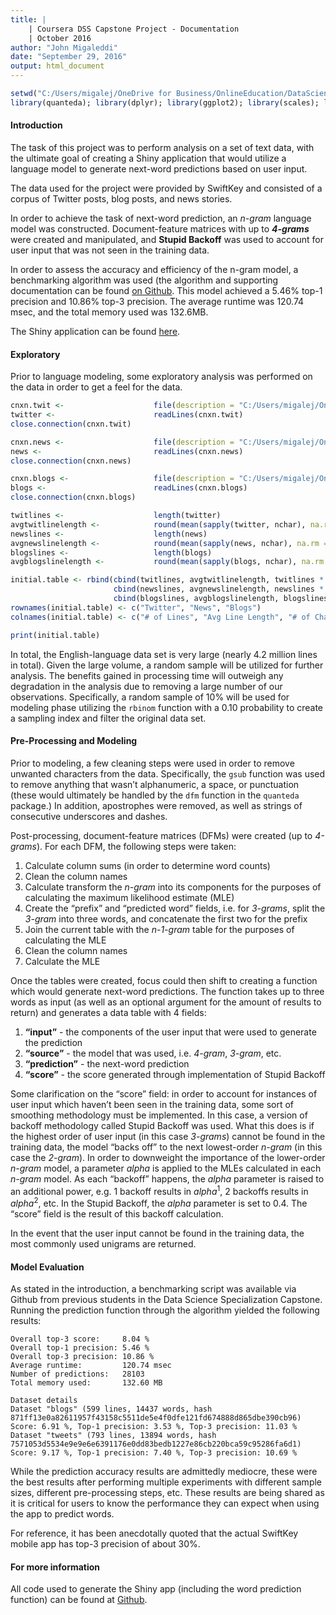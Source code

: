 ```yaml
---
title: |
    | Coursera DSS Capstone Project - Documentation
    | October 2016
author: "John Migaleddi"
date: "September 29, 2016"
output: html_document
---
```


```r
setwd("C:/Users/migalej/OneDrive for Business/OnlineEducation/DataScienceSpecialization/10-Capstone/courseprojects")
library(quanteda); library(dplyr); library(ggplot2); library(scales); library(cowplot)
```
 
#### Introduction
The task of this project was to perform analysis on a set of text data, with the ultimate goal of creating a Shiny application that would utilize a language model to generate next-word predictions based on user input.     

The data used for the project were provided by SwiftKey and consisted of a corpus of Twitter posts, blog posts, and news stories.   

In order to achieve the task of next-word prediction, an *n-gram* language model was constructed. Document-feature matrices with up to _**4-grams**_ were created and manipulated, and **Stupid Backoff** was used to account for user input that was not seen in the training data.   

In order to assess the accuracy and efficiency of the n-gram model, a benchmarking algorithm was used (the algorithm and supporting documentation can be found [on Github](https://github.com/hfoffani/dsci-benchmark). This model achieved a 5.46% top-1 precision and 10.86% top-3 precision. The average runtime was 120.74 msec, and the total memory used was 132.6MB.   

The Shiny application can be found [here](www.google.com).     
     
     
#### Exploratory
Prior to language modeling, some exploratory analysis was performed on the data in order to get a feel for the data.

```r
cnxn.twit <-                    file(description = "C:/Users/migalej/OneDrive for Business/OnlineEducation/DataScienceSpecialization/10-Capstone/courseprojects/data/final/en_US/en_US.twitter.txt", open = "r")
twitter <-                      readLines(cnxn.twit)
close.connection(cnxn.twit)

cnxn.news <-                    file(description = "C:/Users/migalej/OneDrive for Business/OnlineEducation/DataScienceSpecialization/10-Capstone/courseprojects/data/final/en_US/en_US.newsEDIT.txt", open = "r")
news <-                         readLines(cnxn.news)
close.connection(cnxn.news)

cnxn.blogs <-                   file(description = "C:/Users/migalej/OneDrive for Business/OnlineEducation/DataScienceSpecialization/10-Capstone/courseprojects/data/final/en_US/en_US.blogs.txt", open = "r")
blogs <-                        readLines(cnxn.blogs)
close.connection(cnxn.blogs)

twitlines <-                    length(twitter)
avgtwitlinelength <-            round(mean(sapply(twitter, nchar), na.rm = T))
newslines <-                    length(news)
avgnewslinelength <-            round(mean(sapply(news, nchar), na.rm = T))
blogslines <-                   length(blogs)
avgblogslinelength <-           round(mean(sapply(blogs, nchar), na.rm = T))

initial.table <- rbind(cbind(twitlines, avgtwitlinelength, twitlines * avgtwitlinelength), 
                       cbind(newslines, avgnewslinelength, newslines * avgnewslinelength), 
                       cbind(blogslines, avgblogslinelength, blogslines * avgblogslinelength))
rownames(initial.table) <- c("Twitter", "News", "Blogs")
colnames(initial.table) <- c("# of Lines", "Avg Line Length", "# of Characters")

print(initial.table)
```

In total, the English-language data set is very large (nearly 4.2 million lines in total). Given the large volume, a random sample will be utilized for further analysis. The benefits gained in processing time will outweigh any degradation in the analysis due to removing a large number of our observations. Specifically, a random sample of 10% will be used for modeling phase utilizing the `rbinom` function with a 0.10 probability to create a sampling index and filter the original data set.
     
     
#### Pre-Processing and Modeling
Prior to modeling, a few cleaning steps were used in order to remove unwanted characters from the data. Specifically, the `gsub` function was used to remove anything that wasn't alphanumeric, a space, or punctuation (these would ultimately be handled by the `dfm` function in the `quanteda` package.) In addition, apostrophes were removed, as well as strings of consecutive underscores and dashes.

Post-processing, document-feature matrices (DFMs) were created (up to *4-grams*). For each DFM, the following steps were taken:   

1. Calculate column sums (in order to determine word counts)
2. Clean the column names
3. Calculate transform the *n-gram* into its components for the purposes of calculating the maximum likelihood estimate (MLE)
4. Create the "prefix" and "predicted word" fields, i.e. for *3-grams*, split the *3-gram* into three words, and concatenate the first two for the prefix
5. Join the current table with the *n-1-gram* table for the purposes of calculating the MLE
6. Clean the column names
7. Calculate the MLE
     
Once the tables were created, focus could then shift to creating a function which would generate next-word predictions. The function takes up to three words as input (as well as an optional argument for the amount of results to return) and generates a data table with 4 fields:

1. **"input"** -        the components of the user input that were used to generate the prediction
2. **"source"** -       the model that was used, i.e. *4-gram*, *3-gram*, etc.
3. **"prediction"** -   the next-word prediction
4. **"score"** -        the score generated through implementation of Stupid Backoff

Some clarification on the "score" field: in order to account for instances of user input which haven't been seen in the training data, some sort of smoothing methodology must be implemented. In this case, a version of backoff methodology called Stupid Backoff was used. What this does is if the highest order of user input (in this case *3-grams*) cannot be found in the training data, the model "backs off" to the next lowest-order *n-gram* (in this case the *2-gram*). In order to downweight the importance of the lower-order *n-gram* model, a parameter *alpha* is applied to the MLEs calculated in each *n-gram* model. As each "backoff" happens, the *alpha* parameter is raised to an additional power, e.g. 1 backoff results in *alpha*^1^, 2 backoffs results in *alpha*^2^, etc. In the Stupid Backoff, the *alpha* parameter is set to 0.4. The "score" field is the result of this backoff calculation.

In the event that the user input cannot be found in the training data, the most commonly used unigrams are returned.
     
#### Model Evaluation
As stated in the introduction, a benchmarking script was available via Github from previous students in the Data Science Specialization Capstone. Running the prediction function through the algorithm yielded the following results:

```Overall top-3 score:     8.04 %```   
```Overall top-1 precision: 5.46 %```   
```Overall top-3 precision: 10.86 %```   
```Average runtime:         120.74 msec```   
```Number of predictions:   28103```   
```Total memory used:       132.60 MB```   

```Dataset details```   
 ```Dataset "blogs" (599 lines, 14437 words, hash 871ff13e0a82611957f43158c5511de5e4f0dfe121fd674888d865dbe390cb96)```   
  ```Score: 6.91 %, Top-1 precision: 3.53 %, Top-3 precision: 11.03 %```   
 ```Dataset "tweets" (793 lines, 13894 words, hash 7571053d5534e9e9e6e6391176e0dd83bedb1227e86cb220bca59c95286fa6d1)```   
  ```Score: 9.17 %, Top-1 precision: 7.40 %, Top-3 precision: 10.69 %```   

While the prediction accuracy results are admittedly mediocre, these were the best results after performing multiple experiments with different sample sizes, different pre-processing steps, etc. These results are being shared as it is critical for users to know the performance they can expect when using the app to predict words.     

For reference, it has been anecdotally quoted that the actual SwiftKey mobile app has top-3 precision of about 30%.

#### For more information
All code used to generate the Shiny app (including the word prediction function) can be found at [Github](www.google.com).

